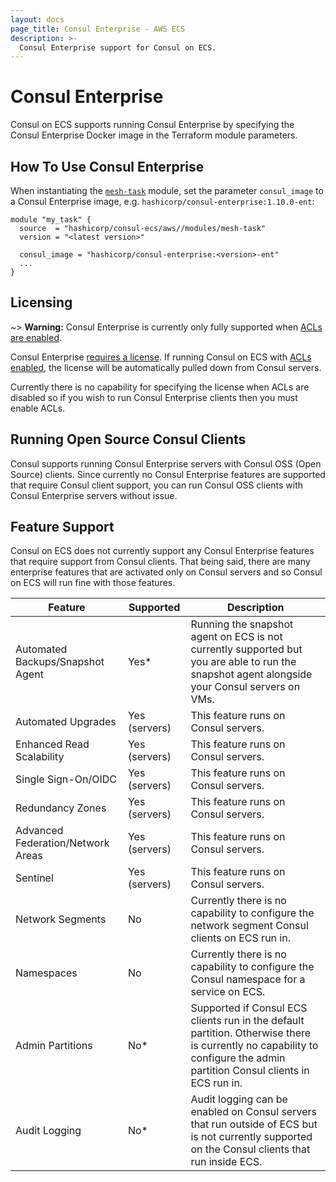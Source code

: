 ```yaml
---
layout: docs
page_title: Consul Enterprise - AWS ECS
description: >-
  Consul Enterprise support for Consul on ECS.
---
```


# Consul Enterprise

Consul on ECS supports running Consul Enterprise by specifying the Consul Enterprise
Docker image in the Terraform module parameters.

## How To Use Consul Enterprise

When instantiating the [`mesh-task`](https://registry.terraform.io/modules/hashicorp/consul-ecs/aws/latest/submodules/mesh-task) module,
set the parameter `consul_image` to a Consul Enterprise image, e.g. `hashicorp/consul-enterprise:1.10.0-ent`:

```hcl
module "my_task" {
  source  = "hashicorp/consul-ecs/aws//modules/mesh-task"
  version = "<latest version>"

  consul_image = "hashicorp/consul-enterprise:<version>-ent"
  ...
}
```

## Licensing

~> **Warning:** Consul Enterprise is currently only fully supported when [ACLs are enabled](/docs/ecs/production-installation#deploy-acl-controller).

Consul Enterprise [requires a license](/docs/enterprise/license/overview). If running
Consul on ECS with [ACLs enabled](/docs/ecs/production-installation#deploy-acl-controller), the license
will be automatically pulled down from Consul servers.

Currently there is no capability for specifying the license when ACLs are disabled so if you wish to
run Consul Enterprise clients then you must enable ACLs.

## Running Open Source Consul Clients

Consul supports running Consul Enterprise servers with Consul OSS (Open Source) clients. Since
currently no Consul Enterprise features are supported that require Consul client support,
you can run Consul OSS clients with Consul Enterprise servers without issue.

## Feature Support

Consul on ECS does not currently support any Consul Enterprise features that require
support from Consul clients. That being said, there are many enterprise features that
are activated only on Consul servers and so Consul on ECS will run fine with those
features.

| Feature                           | Supported     | Description                                                                                                                                                             |
|-----------------------------------|---------------|-------------------------------------------------------------------------------------------------------------------------------------------------------------------------|
| Automated Backups/Snapshot Agent  | Yes*          | Running the snapshot agent on ECS is not currently supported but you are able to run the snapshot agent alongside your Consul servers on VMs.                           |
| Automated Upgrades                | Yes (servers) | This feature runs on Consul servers.                                                                                                                                    |
| Enhanced Read Scalability         | Yes (servers) | This feature runs on Consul servers.                                                                                                                                    |
| Single Sign-On/OIDC               | Yes (servers) | This feature runs on Consul servers.                                                                                                                                    |
| Redundancy Zones                  | Yes (servers) | This feature runs on Consul servers.                                                                                                                                    |
| Advanced Federation/Network Areas | Yes (servers) | This feature runs on Consul servers.                                                                                                                                    |
| Sentinel                          | Yes (servers) | This feature runs on Consul servers.                                                                                                                                    |
| Network Segments                  | No            | Currently there is no capability to configure the network segment Consul clients on ECS run in.                                                                         |
| Namespaces                        | No            | Currently there is no capability to configure the Consul namespace for a service on ECS.                                                                                |
| Admin Partitions                  | No*           | Supported if Consul ECS clients run in the default partition. Otherwise there is currently no capability to configure the admin partition Consul clients in ECS run in. |
| Audit Logging                     | No*           | Audit logging can be enabled on Consul servers that run outside of ECS but is not currently supported on the Consul clients that run inside ECS.                        |

